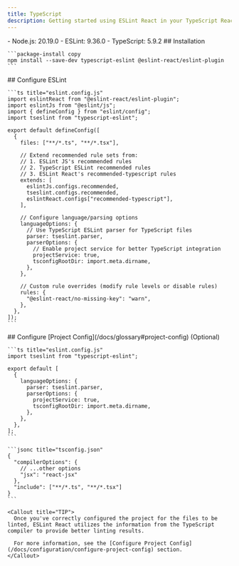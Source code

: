 ```yaml
---
title: TypeScript
description: Getting started using ESLint React in your TypeScript React project
---
```



<Callout type="info" title="This instruction requires the following minimum versions:">
  - Node.js: 20.19.0
  - ESLint: 9.36.0
  - TypeScript: 5.9.2
</Callout>

<Steps>
  <Step>
    ## Installation

    ```package-install copy
    npm install --save-dev typescript-eslint @eslint-react/eslint-plugin
    ```
  </Step>

  <Step>
    ## Configure ESLint

    ```ts title="eslint.config.js"
    import eslintReact from "@eslint-react/eslint-plugin";
    import eslintJs from "@eslint/js";
    import { defineConfig } from "eslint/config";
    import tseslint from "typescript-eslint";

    export default defineConfig([
      {
        files: ["**/*.ts", "**/*.tsx"],

        // Extend recommended rule sets from:
        // 1. ESLint JS's recommended rules
        // 2. TypeScript ESLint recommended rules
        // 3. ESLint React's recommended-typescript rules
        extends: [
          eslintJs.configs.recommended,
          tseslint.configs.recommended,
          eslintReact.configs["recommended-typescript"],
        ],

        // Configure language/parsing options
        languageOptions: {
          // Use TypeScript ESLint parser for TypeScript files
          parser: tseslint.parser,
          parserOptions: {
            // Enable project service for better TypeScript integration
            projectService: true,
            tsconfigRootDir: import.meta.dirname,
          },
        },

        // Custom rule overrides (modify rule levels or disable rules)
        rules: {
          "@eslint-react/no-missing-key": "warn",
        },
      },
    ]);
    ```
  </Step>

  <Step>
    ## Configure [Project Config](/docs/glossary#project-config) (Optional)

    ```ts title="eslint.config.js"
    import tseslint from "typescript-eslint";

    export default [
      {
        languageOptions: {
          parser: tseslint.parser,
          parserOptions: {
            projectService: true,
            tsconfigRootDir: import.meta.dirname,
          },
        },
      },
    ];
    ```

    ```jsonc title="tsconfig.json"
    {
      "compilerOptions": {
        // ...other options
        "jsx": "react-jsx"
      },
      "include": ["**/*.ts", "**/*.tsx"]
    }
    ```

    <Callout title="TIP">
      Once you've correctly configured the project for the files to be linted, ESLint React utilizes the information from the TypeScript compiler to provide better linting results.

      For more information, see the [Configure Project Config](/docs/configuration/configure-project-config) section.
    </Callout>
  </Step>
</Steps>

